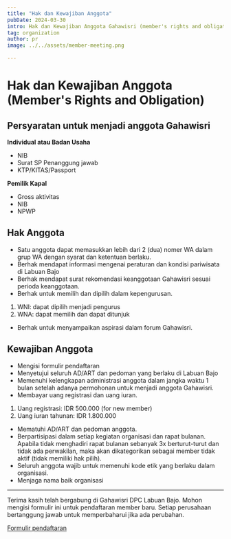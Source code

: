 ```yaml
---
title: "Hak dan Kewajiban Anggota"
pubDate: 2024-03-30
intro: Hak dan Kewajiban Anggota Gahawisri (member's rights and obligation).
tag: organization
author: pr
image: ../../assets/member-meeting.png

---
```

# Hak dan Kewajiban Anggota (Member's Rights and Obligation)

## Persyaratan untuk menjadi anggota Gahawisri

**Individual atau Badan Usaha**
- NIB
- Surat SP Penanggung jawab
- KTP/KITAS/Passport

**Pemilik Kapal**
- Gross aktivitas
- NIB
- NPWP

## Hak Anggota
- Satu anggota dapat memasukkan lebih dari 2 (dua) nomer WA dalam grup WA dengan syarat dan ketentuan berlaku.
- Berhak mendapat informasi mengenai peraturan dan kondisi pariwisata di Labuan Bajo
- Berhak mendapat surat rekomendasi keanggotaan Gahawisri sesuai perioda keanggotaan.
- Berhak untuk memilih dan dipilih dalam kepengurusan.
1. WNI: dapat dipilih menjadi pengurus
2. WNA: dapat memilih dan dapat ditunjuk
- Berhak untuk menyampaikan aspirasi dalam forum Gahawisri.

## Kewajiban Anggota
- Mengisi formulir pendaftaran
- Menyetujui seluruh AD/ART dan pedoman yang berlaku di Labuan Bajo
- Memenuhi kelengkapan administrasi anggota dalam jangka waktu 1 bulan setelah adanya permohonan untuk menjadi anggota Gahawisri.
- Membayar uang registrasi dan uang iuran.
1. Uang registrasi: IDR 500.000 (for new member)
2. Uang iuran tahunan: IDR 1.800.000
- Mematuhi AD/ART dan pedoman anggota.
- Berpartisipasi dalam setiap kegiatan organisasi dan rapat bulanan.
Apabila tidak menghadiri rapat bulanan sebanyak 3x berturut-turut dan tidak ada perwakilan, maka akan dikategorikan sebagai member tidak aktif (tidak memiliki hak pilih).
- Seluruh anggota wajib untuk memenuhi kode etik yang berlaku dalam organisasi.
- Menjaga nama baik organisasi

-----
Terima kasih telah bergabung di Gahawisri DPC Labuan Bajo.
Mohon mengisi formulir ini untuk pendaftaran member baru. Setiap perusahaan bertanggung jawab untuk memperbaharui jika ada perubahan.

[Formulir pendaftaran](https://forms.gle/bSHqyGVszj1wfY9B6)


